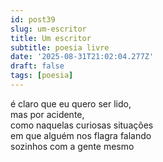```yaml
---
id: post39
slug: um-escritor
title: Um escritor
subtitle: poesia livre
date: '2025-08-31T21:02:04.277Z'
draft: false
tags: [poesia]
---
```

é claro que eu quero ser lido,  
mas por acidente,  
como naquelas curiosas situações  
em que alguém nos flagra falando  
sozinhos com a gente mesmo